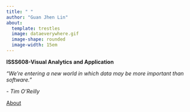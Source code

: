 ```yaml
---
title: " "
author: "Guan Jhen Lin"
about: 
  template: trestles
  image: dataeverywhere.gif
  image-shape: rounded
  image-width: 15em
---
```


**ISSS608-Visual Analytics and Application**

*“We’re entering a new world in which data may be more important than software.”*

*- Tim O’Reilly*

[About](https://isss608gj.netlify.app/about)
